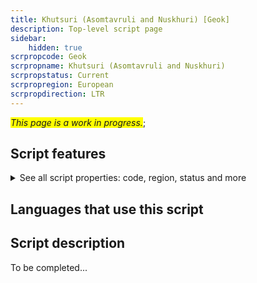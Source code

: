 ```yaml
---
title: Khutsuri (Asomtavruli and Nuskhuri) [Geok]
description: Top-level script page
sidebar:
    hidden: true
scrpropcode: Geok
scrpropname: Khutsuri (Asomtavruli and Nuskhuri)
scrpropstatus: Current
scrpropregion: European
scrpropdirection: LTR
---
```


<span style='background-color:yellow'>_This page is a work in progress._</span>;


## Script features

<details>
<summary> See all script properties: code, region, status and more</summary>
<ScriptInfo />
</details>

## Languages that use this script

<WsList script='Geok' wsMax='5' />

## Script description

To be completed...

